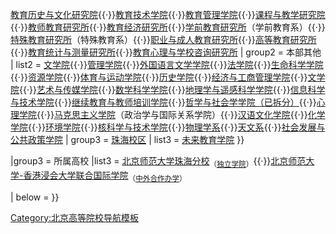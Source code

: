 {{navbox
| name = 北京师范大学
| title = [[北京师范大学|<font color="#ffffff">北京师范大学</font>]]
| image = 
| titlestyle = background:#1662ad;color:#ffffff;
| groupstyle=background:#d1d1d1;
| above =
| group1 = 历史
| list1  = 京师大学堂师范馆{{to}}京师优级师范学堂{{to}}北京高等师范学校{{to}}师范大学{{to}}国立北平师范大学{{to}}西安临时大学{{to}}国立西北联合大学{{to}}国立西北师范学院{{to}}北京师范大学
|group2 = 直属院系
|list2 = {{Navbox subgroup
|groupstyle=background:#d1d1d1;
| group1 = [[北京师范大学教育学部|教育学部]]
| list1  = [[北京师范大学教育基本理论研究院|教育基本理论研究院]]{{·}}[[北京师范大学国际与比较教育研究院|国际与比较教育研究院]]{{·}}[[北京师范大学教育历史与文化研究院|教育历史与文化研究院]]{{·}}[[北京师范大学教育技术学院|教育技术学院]]{{·}}[[北京师范大学教育管理学院|教育管理学院]]{{·}}[[北京师范大学课程与教学研究院|课程与教学研究院]]{{·}}[[北京师范大学教师教育研究所|教师教育研究所]]{{·}}[[北京师范大学教育经济研究所|教育经济研究所]]{{·}}[[北京师范大学学前教育研究所|学前教育研究所]]（学前教育系）{{·}}[[北京师范大学特殊教育研究所|特殊教育研究所]]（特殊教育系）{{·}}[[北京师范大学职业与成人教育研究所|职业与成人教育研究所]]{{·}}[[北京师范大学高等教育研究所|高等教育研究所]]{{·}}[[北京师范大学教育统计与测量研究所|教育统计与测量研究所]]{{·}}[[北京师范大学教育心理与学校咨询研究所|教育心理与学校咨询研究所]]
| group2 = 本部其他
| list2  = [[北京师范大学文学院|文学院]]{{·}}[[北京师范大学管理学院|管理学院]]{{·}}[[北京师范大学外国语言文学学院|外国语言文学学院]]{{·}}[[北京师范大学法学院|法学院]]{{·}}[[北京师范大学生命科学学院|生命科学学院]]{{·}}[[北京师范大学资源学院|资源学院]]{{·}}[[北京师范大学体育与运动学院|体育与运动学院]]{{·}}[[北京师范大学历史学院|历史学院]]{{·}}[[北京师范大学经济与工商管理学院|经济与工商管理学院]]{{·}}[[北京师范大学文学院|文学院]]{{·}}[[北京师范大学艺术与传媒学院|艺术与传媒学院]]{{·}}[[北京师范大学数学科学学院|数学科学学院]]{{·}}[[北京师范大学地理学与遥感科学学院|地理学与遥感科学学院]]{{·}}[[北京师范大学信息科学与技术学院|信息科学与技术学院]]{{·}}[[北京师范大学继续教育与教师培训学院|继续教育与教师培训学院]]{{·}}[[北京师范大学哲学与社会学学院|哲学与社会学学院（已拆分）]]{{·}}[[北京师范大学心理学院|心理学院]]{{·}}[[北京师范大学马克思主义学院|马克思主义学院]]（政治学与国际关系学院）{{·}}[[北京师范大学汉语文化学院|汉语文化学院]]{{·}}[[北京师范大学化学学院|化学学院]]{{·}}[[北京师范大学环境学院|环境学院]]{{·}}[[北京师范大学核科学与技术学院|核科学与技术学院]]{{·}}[[北京师范大学物理学系|物理学系]]{{·}}[[北京师范大学天文系|天文系]]{{·}}[[北京师范大学社会发展与公共政策学院|社会发展与公共政策学院]]
| group3 = [[北京师范大学珠海校区|珠海校区]]
| list3  = [[北京师范大学未来教育学院|未来教育学院]]
}}

|group3 = 所属高校
|list3 = [[北京师范大学珠海分校]]<sub>（[[独立学院]]）</sub>{{·}}[[北京师范大学-香港浸会大学联合国际学院]]<sub>（[[中外合作办学]]）</sub>

| below =
}}<noinclude>
[[Category:北京高等院校导航模板‎]]
[[Category:北京师范大学| ]]
</noinclude>
